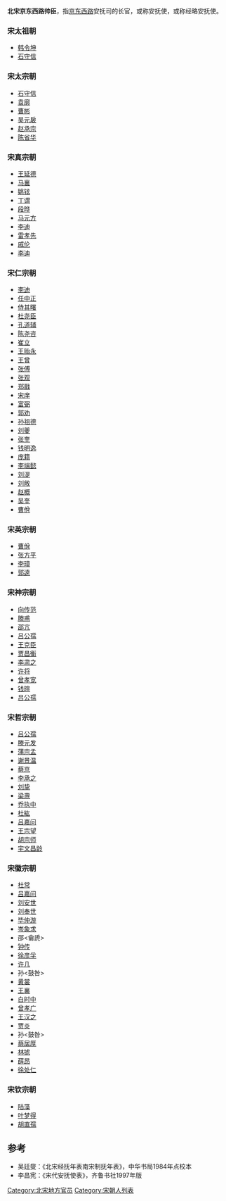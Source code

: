 '''北宋京东西路帅臣'''，指[[京东西路|京东西路]]安抚司的长官，或称安抚使，或称经略安抚使。

===宋太祖朝===
*[[韩令坤|韩令坤]]
*[[石守信|石守信]]
===宋太宗朝===
*[[石守信|石守信]]
*[[袁廓|袁廓]]
*[[曹彬|曹彬]]
*[[吴元扆|吴元扆]]
*[[赵承宗|赵承宗]]
*[[陈省华|陈省华]]
===宋真宗朝===
*[[王延德|王延德]]
*[[马襄|马襄]]
*[[姚铉|姚铉]]
*[[丁谓|丁谓]]
*[[段晔|段晔]]
*[[马元方|马元方]]
*[[李迪|李迪]]
*[[雷孝先|雷孝先]]
*[[戚伦|戚伦]]
*[[李迪|李迪]]
===宋仁宗朝===
*[[李迪|李迪]]
*[[任中正|任中正]]
*[[侍其曙|侍其曙]]
*[[杜尧臣|杜尧臣]]
*[[孔道辅|孔道辅]]
*[[陈尧咨|陈尧咨]]
*[[崔立|崔立]]
*[[王贻永|王贻永]]
*[[王曾|王曾]]
*[[张傅|张傅]]
*[[张观|张观]]
*[[郑戬|郑戬]]
*[[宋庠|宋庠]]
*[[富弼|富弼]]
*[[郭劝|郭劝]]
*[[孙祖德|孙祖德]]
*[[刘夔|刘夔]]
*[[张奎|张奎]]
*[[钱明逸|钱明逸]]
*[[庞籍|庞籍]]
*[[李端懿|李端懿]]
*[[刘湜|刘湜]]
*[[刘敞|刘敞]]
*[[赵概|赵概]]
*[[吴奎|吴奎]]
*[[曹佾|曹佾]]
===宋英宗朝===
*[[曹佾|曹佾]]
*[[张方平|张方平]]
*[[李璋|李璋]]
*[[郭逵|郭逵]]
===宋神宗朝===
*[[向传范|向传范]]
*[[滕甫|滕甫]]
*[[邵亢|邵亢]]
*[[吕公孺|吕公孺]]
*[[王克臣|王克臣]]
*[[贾昌衡|贾昌衡]]
*[[李肃之|李肃之]]
*[[许将|许将]]
*[[曾孝宽|曾孝宽]]
*[[钱暄|钱暄]]
*[[吕公孺|吕公孺]]
===宋哲宗朝===
*[[吕公孺|吕公孺]]
*[[滕元发|滕元发]]
*[[蒲宗孟|蒲宗孟]]
*[[谢景温|谢景温]]
*[[蔡京|蔡京]]
*[[李承之|李承之]]
*[[刘挚|刘挚]]
*[[梁燾|梁燾]]
*[[乔执中|乔执中]]
*[[杜紘|杜紘]]
*[[吕嘉问|吕嘉问]]
*[[王宗望|王宗望]]
*[[胡宗师|胡宗师]]
*[[宇文昌龄|宇文昌龄]]
===宋徽宗朝===
*[[杜常|杜常]]
*[[吕嘉问|吕嘉问]]
*[[刘安世|刘安世]]
*[[刘奉世|刘奉世]]
*[[毕仲游|毕仲游]]
*[[岑象求|岑象求]]
*邵<龠虒>
*[[钟传|钟传]]
*[[徐彦孚|徐彦孚]]
*[[许几|许几]]
*孙<鼓咎>
*[[黄裳|黄裳]]
*[[王襄|王襄]]
*[[白时中|白时中]]
*[[曾孝广|曾孝广]]
*[[王汉之|王汉之]]
*[[贾炎|贾炎]]
*孙<鼓咎>
*[[蔡居厚|蔡居厚]]
*[[林摅|林摅]]
*[[薛昂|薛昂]]
*[[徐处仁|徐处仁]]
===宋钦宗朝===
*[[陆藻|陆藻]]
*[[叶梦得|叶梦得]]
*[[胡直孺|胡直孺]]
==参考==
*吴廷燮：《北宋经抚年表南宋制抚年表》，中华书局1984年点校本
*李昌宪：《宋代安抚使表》，齐鲁书社1997年版

[[Category:北宋地方官员|Category:北宋地方官员]]
[[Category:宋朝人列表|Category:宋朝人列表]]